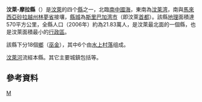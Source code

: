 {{NoteTA|G1=地名}}
{{Infobox settlement
<!-- See Template:Infobox settlement for additional fields and descriptions -->
| name                   = 汶萊-摩拉縣
| native_name            = Daerah Brunei dan Muara
| native_name_lang       = ms
| settlement_type        = [[文莱县份|縣]]
<!-- images, nickname, motto --->
| image_skyline          = Omar Ali Saifuddien Mosque, Brunei (50599321316).jpg
| imagesize              = 
| image_alt              = 
| image_caption          = [[奥马尔·阿里·赛义夫丁苏丹清真寺|奥马尔·阿里·赛义夫丁苏丹清真寺]]
| nickname               = 
<!-- maps and coordinates ------>
| image_map              = Locator map Brunei-Muara in Brunei.svg
| mapsize                = 
| map_alt                = 
| map_caption            = 
| seat_type              = 行政中心
| seat                   = [[斯里巴加湾市|斯里巴加湾市]]
| subdivision_type       = 國家
| subdivision_name       = [[汶萊|汶萊]]
<!-- area ---------------------->
| area_total_km2         = 2727
| area_water_km2         = 
| area_footnotes         = <ref name="brunei-muara">{{Cite book |author=<!--not stated --> |title=Brunei-Muara District |date=2013 |publisher=Information Department |edition=2nd |isbn=9991749241 |url=http://www.information.gov.bn/PublishingImages/SitePages/Publication%20Lists/Brunei%20District.pdf |access-date=2 August 2017 |archive-date=2022-06-02 |archive-url=https://web.archive.org/web/20220602004313/http://www.information.gov.bn/PublishingImages/SitePages/Publication%20Lists/Brunei%20District.pdf }}</ref>
<!-- population ---------------->
| population_total       = 289,630
| population_as_of       = 2016
| population_footnotes   = <ref name="population">{{Cite web |url=http://www.deps.gov.bn/SitePages/Population.aspx |title=Department of Economic Planning and Development - Population |website=www.deps.gov.bn |access-date=2 August 2021 |archive-date=2022-01-29 |archive-url=https://web.archive.org/web/20220129192000/http://www.deps.gov.bn/SitePages/Population.aspx }}</ref>
| population_density_km2 = auto
| pop_est_as_of          = 2020
| population_est         = 316,100
| pop_est_footnotes      = <ref name="population" />
| population_demonym     = 
<!-- postal codes, area code --->
|timezone                = [[文莱标准时间|BNT]]
|utc_offset1             = +8
| postal_code_type       = {{link-en|汶萊郵政編碼|Postcodes in Brunei|郵編}}
| postal_code            = B
| area_code_type         = {{link-en|汶萊電話號碼|Telephone numbers in Brunei|區號}}
| area_code              = 2
<!-- website, footnotes -------->
| website                = {{URL|http://www.bruneimuara.gov.bn/|}}
| footnotes              = 
}}
'''汶萊-摩拉縣'''（{{lang-ms|Daerah Brunei Muara}}）是[[汶萊|汶萊]]的四个[[縣|縣]]之一，北臨[[南中國海|南中國海]]，東南為[[汶莱湾|汶莱湾]]，南與[[馬來西亞|馬來西亞]][[砂拉越州|砂拉越州]][[林夢省|林夢省]]接壤，[[縣城|縣城]]為[[斯里巴加湾市|斯里巴加湾市]]（即汶萊[[首都|首都]]）。該縣[[地理|地理]]面積達570平方公里，全縣人口（2006年）約為21.83萬人，是汶萊最北面的一個縣，也是汶萊面積最小的[[行政區|行政區]]。

該縣下分18個[[鄉|鄉]]（[[巫金|巫金]]），其中6个由[[水上村落|水上村落]]组成。

[[汶萊河|汶萊河]]流經本縣。其它主要城鎮包括{{link-en|摩拉 (汶萊)|Muara, Brunei|摩拉}}等。

==參考資料==
{{reflist}}

{{汶萊行政區劃}}

[[Category:汶萊行政區劃|M]]